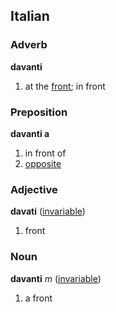 ==Italian==
===Adverb===
'''davanti'''
# at the [[front]]; in front
===Preposition===
'''davanti a'''
# in front of
# [[opposite]]
===Adjective===
'''davati''' ([[invariable]])
# front
===Noun===
'''davanti''' ''m'' ([[invariable]])
# a front